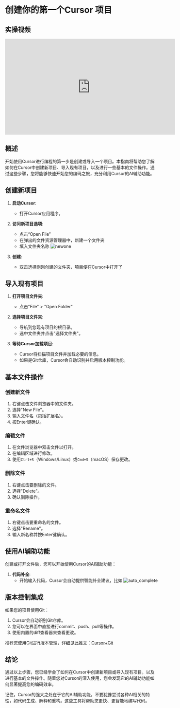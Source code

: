 # 创建你的第一个Cursor 项目

## 实操视频

<iframe width="560" height="315" src="https://www.youtube.com/embed/BgoaPO41o9g?si=8563456345634563" title="YouTube video player" frameborder="0" allow="accelerometer; autoplay; clipboard-write; encrypted-media; gyroscope; picture-in-picture; web-share" referrerpolicy="strict-origin-when-cross-origin" allowfullscreen></iframe>  

## 概述

开始使用Cursor进行编程的第一步是创建或导入一个项目。本指南将帮助您了解如何在Cursor中创建新项目、导入现有项目，以及进行一些基本的文件操作。通过这些步骤，您将能够快速开始您的编码之旅，充分利用Cursor的AI辅助功能。

## 创建新项目



1. **启动Cursor**:
   - 打开Cursor应用程序。

2. **访问新项目选项**:
   - 点击“Open File”
   - 在弹出的文件资源管理器中，新建一个文件夹
   - 填入文件夹名称
   ![newone](/newone.png)

3. **创建**:
   - 双击选择刚刚创建的文件夹，项目便在Cursor中打开了

## 导入现有项目

1. **打开项目文件夹**:
   - 点击"File" > "Open Folder"

2. **选择项目文件夹**:
   - 导航到您现有项目的根目录。
   - 选中文件夹并点击"选择文件夹"。

3. **等待Cursor加载项目**:
   - Cursor将扫描项目文件并加载必要的信息。
   - 如果是Git仓库，Cursor会自动识别并启用版本控制功能。

## 基本文件操作

### 创建新文件

1. 右键点击文件浏览器中的文件夹。
2. 选择"New File"。
3. 输入文件名（包括扩展名）。 
4. 按Enter键确认。

### 编辑文件

1. 在文件浏览器中双击文件以打开。
2. 在编辑区域进行修改。
3. 使用`Ctrl+S`（Windows/Linux）或`Cmd+S`（macOS）保存更改。

### 删除文件

1. 右键点击要删除的文件。
2. 选择"Delete"。
3. 确认删除操作。

### 重命名文件

1. 右键点击要重命名的文件。
2. 选择"Rename"。
3. 输入新名称并按Enter键确认。

## 使用AI辅助功能

创建或打开文件后，您可以开始使用Cursor的AI辅助功能：

1. **代码补全**:
   - 开始输入代码，Cursor会自动提供智能补全建议，比如
   ![auto_complete](/auto_complete.png)

## 版本控制集成

如果您的项目使用Git：

1. Cursor会自动识别Git仓库。
2. 您可以在界面中直接进行commit、push、pull等操作。
3. 使用内置的diff查看器来查看更改。

推荐您使用Git进行版本管理，详细见此推文：[Cursor+Git](https://www.xiaohongshu.com/explore/66f93366000000002c02df0d)

## 结论

通过以上步骤，您已经学会了如何在Cursor中创建新项目或导入现有项目，以及进行基本的文件操作。随着您对Cursor的深入使用，您会发现它的AI辅助功能如何显著提高您的编码效率。

记住，Cursor的强大之处在于它的AI辅助功能。不要犹豫尝试各种AI相关的特性，如代码生成、解释和重构。这些工具将帮助您更快、更智能地编写代码。

